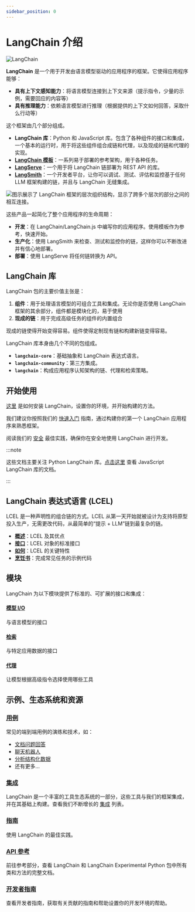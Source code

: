 ```yaml
---
sidebar_position: 0
---
```




# LangChain 介绍
![LangChain](https://pica.zhimg.com/50/v2-56e8bbb52aa271012541c1fe1ceb11a2_r.gif 'LangChain中文网')


**LangChain** 是一个用于开发由语言模型驱动的应用程序的框架。它使得应用程序能够：
- **具有上下文感知能力**：将语言模型连接到上下文来源（提示指令，少量的示例，需要回应的内容等）
- **具有推理能力**：依赖语言模型进行推理（根据提供的上下文如何回答，采取什么行动等）

这个框架由几个部分组成。
- **LangChain 库**：Python 和 JavaScript 库。包含了各种组件的接口和集成，一个基本的运行时，用于将这些组件组合成链和代理，以及现成的链和代理的实现。
- **[LangChain 模板](/docs/templates)**：一系列易于部署的参考架构，用于各种任务。
- **[LangServe](/docs/langserve)**：一个用于将 LangChain 链部署为 REST API 的库。
- **[LangSmith](/docs/langsmith)**：一个开发者平台，让你可以调试、测试、评估和监控基于任何 LLM 框架构建的链，并且与 LangChain 无缝集成。

![图示展示了 LangChain 框架的层次组织结构，显示了跨多个层次的部分之间的相互连接。](https://python.langchain.com/assets/images/langchain_stack-f21828069f74484521f38199910007c1.svg "LangChain 框架概述")

这些产品一起简化了整个应用程序的生命周期：
- **开发**：在 LangChain/LangChain.js 中编写你的应用程序。使用模板作为参考，快速开始。
- **生产化**：使用 LangSmith 来检查、测试和监控你的链，这样你可以不断改进并有信心地部署。
- **部署**：使用 LangServe 将任何链转换为 API。

## LangChain 库

LangChain 包的主要价值主张是：
1. **组件**：用于处理语言模型的可组合工具和集成。无论你是否使用 LangChain 框架的其余部分，组件都是模块化的，易于使用
2. **现成的链**：用于完成高级任务的组件的内置组合

现成的链使得开始变得容易。组件使得定制现有链和构建新链变得容易。

LangChain 库本身由几个不同的包组成。
- **`langchain-core`**：基础抽象和 LangChain 表达式语言。
- **`langchain-community`**：第三方集成。
- **`langchain`**：构成应用程序认知架构的链、代理和检索策略。

## 开始使用

[这里](/docs/get_started/installation) 是如何安装 LangChain，设置你的环境，并开始构建的方法。

我们建议你按照我们的 [快速入门](/docs/get_started/quickstart) 指南，通过构建你的第一个 LangChain 应用程序来熟悉框架。

阅读我们的 [安全](/docs/security) 最佳实践，确保你在安全地使用 LangChain 进行开发。

:::note

这些文档主要关注 Python LangChain 库。[点击这里](https://js.langchain.com.cn) 查看 JavaScript LangChain 库的文档。

:::

## LangChain 表达式语言 (LCEL)

LCEL 是一种声明性的组合链的方式。LCEL 从第一天开始就被设计为支持将原型投入生产，无需更改代码，从最简单的“提示 + LLM”链到最复杂的链。

- **[概述](/docs/expression_language/)**：LCEL 及其优点
- **[接口](/docs/expression_language/interface)**：LCEL 对象的标准接口
- **[如何](/docs/expression_language/how_to)**：LCEL 的关键特性
- **[烹饪书](/docs/expression_language/cookbook)**：完成常见任务的示例代码


## 模块

LangChain 为以下模块提供了标准的、可扩展的接口和集成：

#### [模型 I/O](/docs/modules/model_io/)
与语言模型的接口

#### [检索](/docs/modules/data_connection/)
与特定应用数据的接口

#### [代理](/docs/modules/agents/)
让模型根据高级指令选择使用哪些工具


## 示例、生态系统和资源

### [用例](/docs/use_cases/question_answering/)
常见的端到端用例的演练和技术，如：
- [文档问题回答](/docs/use_cases/question_answering/)
- [聊天机器人](/docs/use_cases/chatbots/)
- [分析结构化数据](/docs/use_cases/sql/)
- 还有更多...

### [集成](/docs/integrations/providers/)
LangChain 是一个丰富的工具生态系统的一部分，这些工具与我们的框架集成，并在其基础上构建。查看我们不断增长的 [集成](/docs/integrations/providers/) 列表。

### [指南](../guides/debugging.md)
使用 LangChain 的最佳实践。

### [API 参考](https://api.python.langchain.com)
前往参考部分，查看 LangChain 和 LangChain Experimental Python 包中所有类和方法的完整文档。

### [开发者指南](/docs/contributing)
查看开发者指南，获取有关贡献的指南和帮助设置你的开发环境的帮助。


